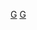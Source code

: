 {{Navbox
|name = 星期天真好
|title = [[星期天真好]]
|state = {{{state|autocollapse}}}
|listclass = hlist
|titlestyle = background:#bfe0bf
|groupstyle = background:#bfe0bf
|group1 = 过往節目
|list1 = {{Navbox subgroup
|groupstyle = background:#bfe0bf
|group1 = <s>[[Running Man]]</s>
|list1 = {{Navbox subgroup
|groupstyle = background:#bfe0bf
|group1 = 現任
|list1 = 
* [[劉在錫]]
* [[池錫辰]]
* [[金鐘國]]
* [[Haha]]
* [[宋智孝]]
* [[梁世燦]]
* [[全昭旻]]
|group2 = 已退出
|list2 = 
* [[宋仲基]]
* [[Lizzy (韓國歌手)|Lizzy]]
* [[Gary (韓國歌手)|Gary]]
* [[李光洙 (演員)|李光洙]]
|group3 = 其它
|list3 = 
* [[Running Man節目列表|节目列表]]
** [[2010年Running Man節目列表|2010]]
** [[2011年Running Man節目列表|2011]]
** [[2012年Running Man節目列表|2012]]
** [[2013年Running Man節目列表|2013]]
** [[2014年Running Man節目列表|2014]]
** [[2015年Running Man節目列表|2015]]
** [[2016年Running Man節目列表|2016]]
** [[2017年Running Man節目列表|2017]]
** [[2018年Running Man節目列表|2018]]
** [[2019年Running Man節目列表|2019]]
** [[2019年Running Man節目列表|2020]]
* [[Running Man嘉賓列表|嘉宾列表]]
}}
|group2 = 其它节目
|list2 = 
* [[健康男女]]
* [[奥运之星]]
* [[Medical Non-Fiction! 最终警告]]
* [[挥舞韩国旗]]
* [[刘在锡和感慨无量]]
* [[申东烨的寻找乐趣]]
* [[反轉劇]]
* [[X-Man (韓國節目)|X-Man]]
* [[圆滚滚圆滚滚]]
* {{link-ko|做吧！Go|하자 GO}}
* {{link-ko|Old TV|옛날 TV}}
* [[人體探險隊]]
* {{link-ko|奇迹的胜负师|기적의 승부사}}
* [[Meet the In-Laws]]
* [[Change (电视节目)|Change]]
* [[家族的誕生]]
* [[黄金美女出击]]
* [[英雄豪傑]]
* [[金妍兒的Kiss & Cry]]
* [[減肥淘汰賽 Victory]]
* {{link-ko|K-POP STAR|K팝스타}}
** [[K-pop Star 1|1]]
** [[K-pop Star 2|2]]
** [[K-pop Star 3|3]]
** [[K-pop Star 4|4]]
** [[K-pop Star 5|5]]
** [[K-pop Star 6|6]]
* <s>[[叢林的法則]]</s>
* [[赤腳的朋友們]]
* [[Roommate]]
* [[拜託爸爸]]
* [[Fantastic Duo]]
** [[Fantastic Duo|1]]
** <s>[[Fantastic Duo 2|2]]</s>
* [[花樣旅行]]
}}
|group3 = 相關條目
|list3 =
* [[SBS (韓國)|SBS]]
* {{link-ko|SBS电视节目列表|SBS의 텔레비전 프로그램 목록}}
|belowstyle = background-color:#bfe0bf
|below = <s>删除线</s>：星期天真好停播后仍在播出的节目。
}}
<noinclude>
{{collapsible option}}
[[Category:韩国电视节目模板|G]]
[[Category:SBS|G]]
</noinclude>